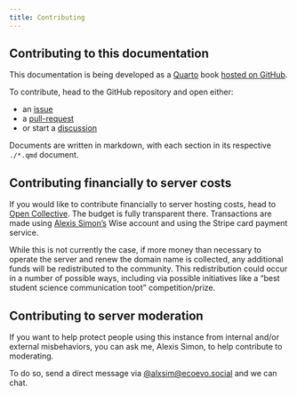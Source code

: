 ```yaml
---
title: Contributing
---
```


## Contributing to this documentation

This documentation is being developed as a [Quarto](https://quarto.org) book [hosted on GitHub](https://github.com/alxsimon/ecoevo.social-docs).

To contribute, head to the GitHub repository and open either:

* an [issue](https://github.com/alxsimon/ecoevo.social-docs/issues)
* a [pull-request](https://github.com/alxsimon/ecoevo.social-docs/pulls)
* or start a [discussion](https://github.com/alxsimon/ecoevo.social-docs/discussions)

Documents are written in markdown, with each section in its respective `./*.qmd` document.

## Contributing financially to server costs

If you would like to contribute financially to server hosting costs,
head to [Open Collective](https://opencollective.com/ecoevosocial).
The budget is fully transparent there.
Transactions are made using [Alexis Simon's](https://ecoevo.social/@alxsim) Wise account
and using the Stripe card payment service.

While this is not currently the case, if more money than necessary to operate the server and renew the domain name
is collected, any additional funds will be redistributed to the community. This redistribution could occur in a number of possible ways,
including via possible initiatives like a "best student science communication toot" competition/prize.

## Contributing to server moderation

If you want to help protect people using this instance from internal and/or external misbehaviors,
you can ask me, Alexis Simon, to help contribute to moderating.

To do so, send a direct message via [@alxsim@ecoevo.social](https://ecoevo.social/@alxsim) and we can chat.

